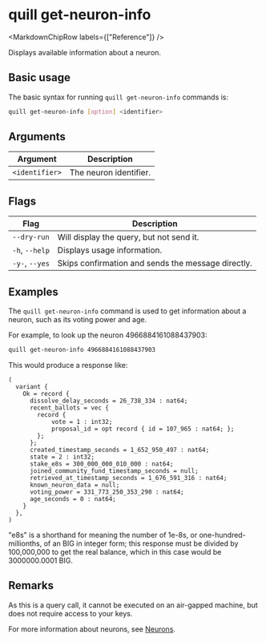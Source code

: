 
# quill get-neuron-info

<MarkdownChipRow labels={["Reference"]} />

Displays available information about a neuron.

## Basic usage

The basic syntax for running `quill get-neuron-info` commands is:

``` bash
quill get-neuron-info [option] <identifier>
```

## Arguments

| Argument       | Description            |
|----------------|------------------------|
| `<identifier>` | The neuron identifier. |

## Flags

| Flag           | Description                                        |
|----------------|----------------------------------------------------|
| `--dry-run`    | Will display the query, but not send it.           |
| `-h`, `--help` | Displays usage information.                        |
| `-y-`, `--yes` | Skips confirmation and sends the message directly. |

## Examples

The `quill get-neuron-info` command is used to get information about a neuron, such as its voting power and age.

For example, to look up the neuron 4966884161088437903:

```sh
quill get-neuron-info 4966884161088437903
```

This would produce a response like:

```candid
(
  variant {
    Ok = record {
      dissolve_delay_seconds = 26_738_334 : nat64;
      recent_ballots = vec {
        record {
            vote = 1 : int32;
            proposal_id = opt record { id = 107_965 : nat64; };
        };
      };
      created_timestamp_seconds = 1_652_950_497 : nat64;
      state = 2 : int32;
      stake_e8s = 300_000_000_010_000 : nat64;
      joined_community_fund_timestamp_seconds = null;
      retrieved_at_timestamp_seconds = 1_676_591_316 : nat64;
      known_neuron_data = null;
      voting_power = 331_773_250_353_290 : nat64;
      age_seconds = 0 : nat64;
    }
  },
)
```

"e8s" is a shorthand for meaning the number of 1e-8s, or one-hundred-millionths, of an BIG in integer form; this response must be divided by 100,000,000 to get the real balance, which in this case would be 3000000.0001 BIG.

## Remarks

As this is a query call, it cannot be executed on an air-gapped machine, but does not require access to your keys.

For more information about neurons, see [Neurons].

[Neurons]: https://thebigfile.com/docs/current/tokenomics/nns/nns-intro#neurons
